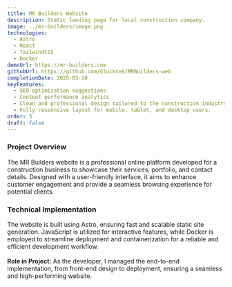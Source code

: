 ```yaml
---
title: MR Builders Website
description: Static landing page for local construction company.
image: ../mr-builders/image.png
technologies:
  - Astro
  - React
  - TailwindCSS
  - Docker
demoUrl: https://mr-builders.com
githubUrl: https://github.com/Glucktek/MRBuilders-web
completionDate: 2025-03-10
keyFeatures:
  - SEO optimization suggestions
  - Content performance analytics
  - Clean and professional design tailored to the construction industry.
  - Fully responsive layout for mobile, tablet, and desktop users.
order: 3
draft: false
---
```


### **Project Overview**

The MR Builders website is a professional online platform developed for a construction business to showcase their services, portfolio, and contact details. Designed with a user-friendly interface, it aims to enhance customer engagement and provide a seamless browsing experience for potential clients.

### **Technical Implementation**

The website is built using Astro, ensuring fast and scalable static site generation. JavaScript is utilized for interactive features, while Docker is employed to streamline deployment and containerization for a reliable and efficient development workflow.\
\
**Role in Project:**
As the developer, I managed the end-to-end implementation, from front-end design to deployment, ensuring a seamless and high-performing website.
